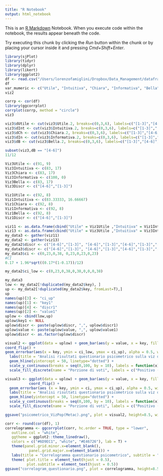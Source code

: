 ```yaml
---
title: "R Notebook"
output: html_notebook
---
```


This is an [R Markdown](http://rmarkdown.rstudio.com) Notebook. When you execute code within the notebook, the results appear beneath the code. 

Try executing this chunk by clicking the *Run* button within the chunk or by placing your cursor inside it and pressing *Cmd+Shift+Enter*. 

```r
library(sjPlot)
library(tidyr)
library(dplyr)
library(likert)
library(ggplot2)
df <- read.csv("/Users/lorenzofamiglini/Dropbox/Data_Management/dataframes_grafici/Task-questionario-sistemato.csv")
df
var_mumeric <- c("Utile", "Intuitiva", "Chiara", "Informativa", "Bella", "Valore.complessivo")
viz2
```

```r
corrp <- cor(df)
library(ggcorrplot)
corrplot(corrp, method = "circle")
viz3
```

```r
viz3$dUtile <- cut(viz3$Utile.2, breaks=c(0,3,6), labels=c("[1-3]","[4-6]"))
viz3$dInt <- cut(viz3$Intuitiva.2, breaks=c(0,3,6), labels=c("[1-3]","[4-6]"))
viz3$dCh <- cut(viz3$Chiara.2, breaks=c(0,3,6), labels=c("[1-3]","[4-6]"))
viz3$dIn <- cut(viz3$Informativa.2, breaks=c(0,3,6), labels=c("[1-3]","[4-6]"))
viz3$dB <- cut(viz3$Bella.2, breaks=c(0,3,6), labels=c("[1-3]","[4-6]"))
```

```r
subset(viz3,dB == "[4-6]")
11/12
```

```r
Viz3Utile <- c(91, 9)
Viz3Intuitiva <- c(83, 17)
Viz3Chiara <- c(83, 17)
Viz3Informativa <- c(100, 0)
Viz3Bella <- c(83, 17)
Viz3Discr <- c("[4-6]","[1-3]")
```


```r
Viz1Utile <- c(92, 8)
Viz1Intuitiva <- c(83.33333, 16.66667)
Viz1Chiara <- c(92, 8)
Viz1Informativa <- c(92, 8)
Viz1Bella <- c(92, 8)
Viz1Discr <- c("[4-6]","[1-3]")
```

```r
viz11 <- as.data.frame(cbind("Utile" = Viz1Utile ,"Intuitiva" = Viz1Intuitiva , "Chiara" = Viz1Chiara, "Informativa" = Viz1Informativa,   "Bella" = Viz1Bella))
viz13 <- as.data.frame(cbind("Utile" = Viz3Utile ,"Intuitiva" = Viz3Intuitiva , "Chiara" = Viz3Chiara, "Informativa" = Viz3Informativa,   "Bella" = Viz3Bella))
my_data3 <- gather(viz11)
my_data2 <- gather(viz13)
my_data2$discr <- c("[4-6]","[1-3]", "[4-6]","[1-3]","[4-6]","[1-3]","[4-6]","[1-3]","[4-6]","[1-3]")
my_data3$discr <- c("[4-6]","[1-3]", "[4-6]","[1-3]","[4-6]","[1-3]","[4-6]","[1-3]","[4-6]","[1-3]")
my_data3$ci <- c(0,23,0,38, 0,23,0,23,0,23)
#CI
0.17 + 1.96*sqrt((0.17*(1-0.17))/12)

my_data2$ci_low <- c(0,23,0,38,0,38,0,0,0,38)
```

```r
my_data3
low <- my_data2[!duplicated(my_data2$key), ]
up <- my_data2[!duplicated(my_data2$key, fromLast=T),]
up
names(up)[3] <- "ci_up"
names(up)[1] <- "key1"
names(up)[4] <- "discr1"
names(up)[2] <- "value1"
uplow <- cbind(low,up)
uplow$key1 <- NULL
uplow$discr <- paste(uplow$discr, ",", uplow$discr1)
uplow$value <- paste(uplow$value, ",", uplow$value1)
uplow$discr <- as.factor(uplow$discr)
```

```r
visual2 <- ggplot(data = uplow) + geom_bar(aes(y = value, x = key, fill = forcats::fct_rev(discr)), data = my_data2,stat="identity") +
coord_flip() + 
geom_errorbar(aes(x = key, ymin = ci_low, ymax = ci_up), alpha = 0.5, width=.3,position=position_dodge(0.1)) +
  labs(title = "Analisi risultati questionario psicometrico sulla viz dedicata alla popolarita' (Metacritic)", x = "Voci", y = "Porzione di voti positivi e negativi") + 
  geom_hline(yintercept = 50, linetype="dotted") +
  scale_y_continuous(breaks = seq(0,100, by = 10), labels = function(x) paste0(x, "%")) + 
  scale_fill_discrete(name = "Porzione di voti", labels = c("Positivo (4-6)","Negativo (1-3)")) 
```

```r
visual3 <- ggplot(data = uplow) + geom_bar(aes(y = value, x = key, fill = forcats::fct_rev(discr)), data = my_data3,stat="identity") +
           coord_flip() + 
  geom_errorbar(aes (x = key, ymin = ci, ymax = ci_up), alpha = 0.5, width=.3,position=position_dodge(0.1)) +
  labs(title = "Analisi risultati questionario psicometrico sulla viz dedicata ai generi", x = "Voci", y = "Porzione di voti positivi e negativi") + 
  geom_hline(yintercept = 50, linetype="dotted") +
  scale_y_continuous(breaks = seq(0,100, by = 10), labels = function(x) paste0(x, "%")) + 
  scale_fill_discrete(name = "Porzione di voti", labels = c("Positivo (4-6)","Negativo (1-3)")) 
```

```r
ggsave("psicometrico_VizPop(Metac).png", plot = visual2, height=8.5, width=15.57)
```

```r
corr <- round(cor(df), 1)
correlogramma <- ggcorrplot(corr, hc.order = TRUE, type = "lower",
   outline.col = "white",
   ggtheme = ggplot2::theme_linedraw(),
   colors = c("#6D9EC1", "white", "#E46726"), lab = T) +
   theme(panel.grid.minor.x=element_blank(),
           panel.grid.major.x=element_blank()) + 
   labs(title = "Correlogramma questionario psicometrico", subtitle = "Correlazione tra i vari punteggi assegnati") + 
   theme( plot.title = element_text(hjust = 0.5),
          plot.subtitle = element_text(hjust = 0.5))
ggsave("correlogram_questionario.png", plot = correlogramma, height=8.5, width=15.57)
```


